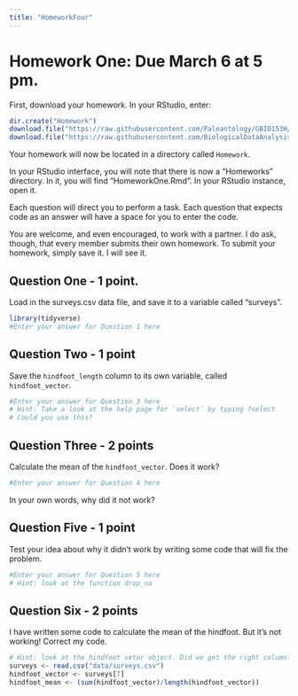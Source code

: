```yaml
---
title: "HomeworkFour"
---
```


# Homework One: Due March 6 at 5 pm.

First, download your homework. In your RStudio, enter:

```r
dir.create("Homework")  
download.file("https://raw.githubusercontent.com/Paleantology/GBIO153H/master/Homework/HomeworkFour.Rmd", destfile = "Homework/HomeworkOne.Rmd")
download.file("https://raw.githubusercontent.com/BiologicalDataAnalysis2019/2019/master/data/surveys.csv", destfile="data/surveys.csv")
```

Your homework will now be located in a directory called `Homework`.


In your RStudio interface, you will note that there is now a "Homeworks" directory. In it, you will find "HomeworkOne.Rmd". In your RStudio instance, open it.

Each question will direct you to perform a task. Each question that expects code as an answer will have a space for you to enter the code. 

You are welcome, and even encouraged, to work with a partner. I do ask, though, that every member submits their own homework. To submit your homework, simply save it. I will see it.


## Question One - 1 point.

Load in the surveys.csv data file, and save it to a variable called "surveys".

```r
library(tidyverse)
#Enter your answer for Question 1 here
```

## Question Two - 1 point

Save the `hindfoot_length` column to its own variable, called `hindfoot_vector`.
```r
#Enter your answer for Question 3 here
# Hint: Take a look at the help page for `select` by typing ?select
# Could you use this? 

```


## Question Three - 2 points

Calculate the mean of the `hindfoot_vector`. Does it work? 
```r
#Enter your answer for Question 4 here

```
In your own words, why did it not work? 


## Question Five - 1 point

Test your idea about why it didn't work by writing some code that will fix the problem.
```r
#Enter your answer for Question 5 here
# Hint: look at the function drop_na
```


## Question Six - 2 points

I have written some code to calculate the mean of the hindfoot. But it's not working! Correct my code. 

```r
# Hint: look at the hindfoot vetor object. Did we get the right column?
surveys <- read.csv("data/surveys.csv")
hindfoot_vector <- surveys[7]
hindfoot_mean <- (sum(hindfoot_vector)/length(hindfoot_vector))
```
